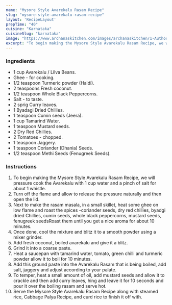 ---
name: "Mysore Style Avarekalu Rasam Recipe"
slug: "mysore-style-avarekalu-rasam-recipe"
layout: 'RecipeLayout'
prepTime: "40"
cuisine: "Karnataka"
cuisineSlug: "karnataka"
image: "https://www.archanaskitchen.com/images/archanaskitchen/1-Author/sibyl-archanaskitchen.com/Mysore_Style_Avarekalu_Rasam_Recipe_.jpg"
excerpt: "To begin making the Mysore Style Avarekalu Rasam Recipe, we will pressure cook the Avarekalu with 1 cup water and a pinch of salt for about 1 whistle"
---

### Ingredients

- 1 cup Avarekalu / Lilva Beans.
- Ghee - for cooking.
- 1/2 teaspoon Turmeric powder (Haldi).
- 2 teaspoons Fresh coconut.
- 1/2 teaspoon Whole Black Peppercorns.
- Salt - to taste.
- 2 sprig Curry leaves.
- 1 Byadagi Dried Chillies.
- 1 teaspoon Cumin seeds (Jeera).
- 1 cup Tamarind Water.
- 1 teaspoon Mustard seeds.
- 2 Dry Red Chillies.
- 2 Tomatoes - chopped.
- 1 teaspoon Jaggery.
- 1 teaspoon Coriander (Dhania) Seeds.
- 1/2 teaspoon Methi Seeds (Fenugreek Seeds).

### Instructions

1. To begin making the Mysore Style Avarekalu Rasam Recipe, we will pressure cook the Avarekalu with 1 cup water and a pinch of salt for about 1 whistle.
1. Turn off the flame and allow to release the pressure naturally and then open the lid.
1. Next to make the rasam masala,  in a small skillet, heat some ghee on low flame and roast the spices -coriander seeds, dry red chillies, byadgi dried Chillies, cumin seeds, whole black peppercorns, mustard seeds, fenugreek seedsRoast them until you get a nice aroma for about 10 minutes.
1. Once done, cool the mixture and blitz it to a smooth powder using a mixer grinder.
1. Add fresh coconut, boiled avarekalu and give it a blitz.
1. Grind it into a coarse paste.
1. Heat a saucepan with tamarind water, tomato, green chilli and turmeric powder allow it to boil for 10 minutes.
1. Add this ground paste into the Avarekalu Rasam  that is being boiled, add salt, jaggery and adjust according to your palate.
1. To temper, heat a small amount of oil, add mustard seeds and allow it to crackle and then add curry leaves, hing and leave it for 10 seconds and pour it over the boiling rasam and serve hot.
1. Serve the Mysore Style Avarekalu Rasam Recipe along with steamed rice, Cabbage Palya Recipe, and curd rice to finish it off with.

